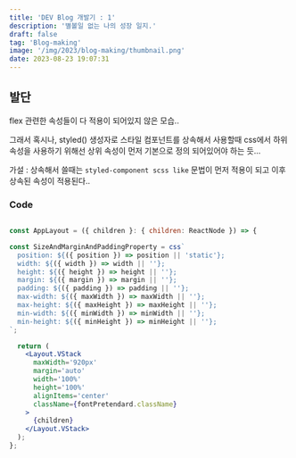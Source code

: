 ```yaml
---
title: 'DEV Blog 개발기 : 1'
description: '별볼일 없는 나의 성장 일지.'
draft: false
tag: 'Blog-making'
image: '/img/2023/blog-making/thumbnail.png'
date: 2023-08-23 19:07:31
---
```


## 발단

flex 관련한 속성들이 다 적용이 되어있지 않은 모습..

그래서 혹시나, styled() 생성자로 스타일 컴포넌트를 상속해서 사용할때 css에서 하위 속성을 사용하기 위해선 상위 속성이 먼저 기본으로 정의 되어있어야 하는 듯…

가설 : 상속해서 쓸때는 `styled-component scss like` 문법이 먼저 적용이 되고 이후 상속된 속성이 적용된다..

### Code

``` jsx {2-4}

const AppLayout = ({ children }: { children: ReactNode }) => {

const SizeAndMarginAndPaddingProperty = css`
  position: ${({ position }) => position || 'static'};
  width: ${({ width }) => width || ''};
  height: ${({ height }) => height || ''};
  margin: ${({ margin }) => margin || ''};
  padding: ${({ padding }) => padding || ''};
  max-width: ${({ maxWidth }) => maxWidth || ''};
  max-height: ${({ maxHeight }) => maxHeight || ''};
  min-width: ${({ minWidth }) => minWidth || ''};
  min-height: ${({ minHeight }) => minHeight || ''};
`;

  return (
    <Layout.VStack
      maxWidth='920px'
      margin='auto'
      width='100%'
      height='100%'
      alignItems='center'
      className={fontPretendard.className}
    >
      {children}
    </Layout.VStack>
  );
};

```